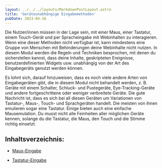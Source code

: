 ```yaml
---
layout: ../../../layouts/MarkdownPostLayout.astro
title: 'Geräteunabhängige Eingabemethoden'
pubDate: 2023-04-26
---
```


Die Nutzer/innen müssen in der Lage sein, mit einer Maus, einer Tastatur, einem Touch-Gerät und per Spracheingabe mit Webinhalten zu
interagieren. Wenn eine dieser Methoden nicht verfügbar ist, kann mindestens eine Gruppe von Menschen mit Behinderungen deine
Webinhalte nicht nutzen. In diesem Modul werden die Regeln und Techniken besprochen, mit denen du sicherstellen kannst, dass deine
Inhalte, geskripteten Ereignisse, benutzerdefinierten Widgets usw. unabhängig von der Art des Eingabegeräts genutzt werden können.

Es lohnt sich, darauf hinzuweisen, dass es noch viele andere Arten von Eingabegeräten gibt, die in diesem Modul nicht behandelt
werden, z. B. Geräte mit einem Schalter, Schluck- und Pustegeräte, Eye-Tracking-Geräte und andere fortgeschrittene oder weniger
verbreitete Geräte. Die gute Nachricht ist, dass es sich bei all diesen Geräten um Variationen von Tastatur-, Maus-, Touch- und
Sprachgeräten handelt. Die meisten von ihnen emulieren sogar eine Tastatur. Einige bieten auch eine einfache Mausemulation. Du musst
nicht alle Feinheiten aller möglichen Geräte kennen, solange du die Tastatur, die Maus, den Touch und die Stimme richtig einsetzt.

## Inhaltsverzeichnis:

- [Maus-Eingabe](/tutorials/eingabemethoden/maus-eingabe)

- [Tastatur-Eingabe](/tutorials/eingabemethoden/tastatur-eingabe)
